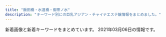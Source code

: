 ```yaml
---
title: "飯田橋・水道橋・御茶ノ水"
description: "キーワード別にの巨乳アジアン・チャイナエステ嬢情報をまとめました。"
---
```


新着画像と新着キーワードをまとめています。
2021年03月06日の情報です。

<DmmAffiliateIns />
<KeywordTable
  shops={
    [
    {
        "name": "\u697d\u697d",
        "url": "https://raku-relax.tokyo/",
        "img_links": [],
        "keywords": {},
        "station": "\u725b\u8fbc\u795e\u697d\u5742\u99c5A2\u51fa\u53e3"
    },
    {
        "keywords": {
            "E": 4,
            "88": 4,
            "83": 8,
            "84": 4,
            "F": 6,
            "89": 6,
            "85": 6,
            "D": 18
        },
        "name": "\u30d3\u30fc\u30ca\u30b9",
        "url": "http://venus.tyo.cm/",
        "station": "JR\u6c34\u9053\u6a4b\u99c5\u6771\u53e3",
        "img_links": [
            "http://venus.tyo.cm/images/room6.jpg",
            "http://venus.tyo.cm/images/room4.jpg",
            "http://venus.tyo.cm/images/room5.jpg",
            "http://venus.tyo.cm/images/room1.jpg",
            "http://venus.tyo.cm/photos/sites/40/2020/08/2020083109075784.jpeg",
            "http://venus.tyo.cm/photos/sites/40/2020/08/2020083109075781.jpeg",
            "http://venus.tyo.cm/photos/sites/40/2020/09/2020090907201348.jpeg",
            "http://venus.tyo.cm/photos/sites/40/2020/08/2020083109075581.jpeg",
            "http://venus.tyo.cm/photos/sites/40/2020/08/2020083109075912.jpeg",
            "http://venus.tyo.cm/photos/sites/40/2020/08/2020083109075848.jpeg",
            "http://venus.tyo.cm/images/room3.jpg",
            "http://venus.tyo.cm/images/spmainimg.jpg",
            "http://venus.tyo.cm/photos/sites/40/2020/09/2020090907201289.jpeg",
            "http://venus.tyo.cm/images/top.png",
            "http://venus.tyo.cm/photos/sites/40/2020/10/202010021052282.jpeg",
            "http://venus.tyo.cm/photos/sites/40/2020/08/2020083109075685.jpeg",
            "http://venus.tyo.cm/photos/sites/40/2020/08/2020083109075883.jpeg",
            "http://venus.tyo.cm/images/room2.jpg",
            "http://venus.tyo.cm/images/pagetop.png",
            "http://venus.tyo.cm/photos/sites/40/2020/09/2020091012404045.jpeg",
            "http://venus.tyo.cm/images/mainimg.jpg"
        ]
    },
    {
        "keywords": {},
        "img_links": [],
        "url": "https://izumi-esthe.tokyo/",
        "station": "\u5c0f\u5ddd\u753a\u99c5B5\u51fa\u53e3",
        "name": "\u7652\u3057\u306e\u6cc9"
    },
    {
        "station": "JR\u6c34\u9053\u6a4b\u99c5\u897f\u53e3",
        "keywords": {
            "D": 35,
            "85": 21,
            "86": 7,
            "C": 20,
            "84": 7,
            "87": 7
        },
        "url": "http://yu.xyz.mn/",
        "img_links": [
            "http://yu.xyz.mn/images/mobile.jpg",
            "http://yu.xyz.mn/images/s_news.jpg",
            "http://yu.xyz.mn/images/ac1.jpg",
            "http://yu.xyz.mn/photos/sites/91/2020/04/2020040807282190.jpg",
            "http://yu.xyz.mn/images/ac2.jpg",
            "http://yu.xyz.mn/images/room4.jpg",
            "http://yu.xyz.mn/images/top.jpg",
            "http://yu.xyz.mn/images/s_staff.jpg",
            "http://yu.xyz.mn/photos/sites/91/2019/12/2019122702252767.jpg",
            "http://yu.xyz.mn/photos/sites/91/2021/01/2021012205451889.jpg",
            "http://yu.xyz.mn/photos/sites/91/2019/12/2019122901424384.jpg",
            "http://yu.xyz.mn/images/ac4.jpg",
            "http://yu.xyz.mn/images/ac5.jpg",
            "http://yu.xyz.mn/photos/sites/91/2020/02/2020022305370017.jpg",
            "http://yu.xyz.mn/images/room3.jpg",
            "http://yu.xyz.mn/images/s_shedule.jpg",
            "http://yu.xyz.mn/images/room2.jpg",
            "http://yu.xyz.mn/images/room1.jpg",
            "http://yu.xyz.mn/photos/sites/91/2019/12/2019122702252691.jpg",
            "http://yu.xyz.mn/images/ac3.jpg",
            "http://yu.xyz.mn/images/ac6.jpg"
        ],
        "name": "\u60a0 \u3086\u3046"
    },
    {
        "img_links": [
            "http://sln-relax.com/img/ttl_mobile.jpg",
            "http://sln-relax.com/scdl/staff/10021.jpg",
            "http://sln-relax.com/i/files/girl01.jpg",
            "http://sln-relax.com/img/ttl_tnew.jpg",
            "http://sln-relax.com/scdl/staff/10061.jpg",
            "http://sln-relax.com/scdl/staff/10051.jpg",
            "http://sln-relax.com/i/files/girl02.jpg",
            "http://sln-relax.com/pic/topimg1.jpg",
            "http://sln-relax.com/img/ttl_rec.jpg",
            "http://sln-relax.com/scdl/staff/10031.jpg",
            "http://sln-relax.com/i/files/homeimg.jpg",
            "http://sln-relax.com/img/ttl_staff.png",
            "http://sln-relax.com/pic/topimg3.jpg",
            "http://sln-relax.com/scdl/staff/10081.jpg",
            "http://sln-relax.com/scdl/staff/10041.jpg",
            "http://sln-relax.com/img/att.jpg",
            "http://sln-relax.com/pic/topimg2.jpg",
            "http://sln-relax.com/pic/head.png",
            "http://sln-relax.com/scdl/staff/10071.jpg",
            "http://sln-relax.com/scdl/staff/10011.jpg",
            "http://sln-relax.com/img/ttl_concept.jpg"
        ],
        "url": "http://sln-relax.com/",
        "station": "JR\u6c34\u9053\u6a4b\u99c5\u897f\u53e3",
        "keywords": {
            "C": 17
        },
        "name": "Lime"
    },
    {
        "url": "http://aromalucky.xyz/",
        "station": "\u5c0f\u5ddd\u753a\u99c5B4",
        "img_links": [
            "https://i1.wp.com/aromalucky.xyz/wp-content/uploads/2017/12/04-1.jpg",
            "http://aromalucky.xyz/wp-content/uploads/2019/05/01_02.png",
            "https://i0.wp.com/aromalucky.xyz/wp-content/uploads/2017/12/05-1.jpg",
            "https://i0.wp.com/aromalucky.xyz/wp-content/uploads/2019/05/15.jpg",
            "https://i2.wp.com/aromalucky.xyz/wp-content/uploads/2020/09/21.jpg",
            "https://i0.wp.com/aromalucky.xyz/wp-content/uploads/2019/04/13.jpg",
            "https://i2.wp.com/aromalucky.xyz/wp-content/uploads/2017/12/08.jpg",
            "https://i2.wp.com/aromalucky.xyz/wp-content/uploads/2017/12/02.jpg",
            "https://i2.wp.com/aromalucky.xyz/wp-content/uploads/2017/12/03-1.jpg",
            "https://i1.wp.com/aromalucky.xyz/wp-content/uploads/2019/05/16.jpg",
            "https://i0.wp.com/aromalucky.xyz/wp-content/uploads/2019/05/02.png",
            "https://i1.wp.com/aromalucky.xyz/wp-content/uploads/2019/10/20.jpg",
            "https://i2.wp.com/aromalucky.xyz/wp-content/uploads/2019/04/12.jpg",
            "https://i2.wp.com/aromalucky.xyz/wp-content/uploads/2019/04/14.jpg",
            "https://i2.wp.com/aromalucky.xyz/wp-content/uploads/2019/05/03.png"
        ],
        "keywords": {},
        "name": "\u30a2\u30ed\u30de\u30e9\u30c3\u30ad\u30fc"
    },
    {
        "url": "http://rapisu.tokyo/",
        "station": "\u795e\u4fdd\u753a\u99c5A7\u51fa\u53e3",
        "keywords": {
            "C": 7
        },
        "img_links": [
            "http://rapisu.tokyo/images/flash1.jpg",
            "http://rapisu.tokyo/images/g0.jpg",
            "http://rapisu.tokyo/images/r1.jpg",
            "http://rapisu.tokyo/images/mobile.png",
            "http://rapisu.tokyo/images/flash.jpg",
            "http://rapisu.tokyo/images/zi_staff.png",
            "http://rapisu.tokyo/images/end.png",
            "http://rapisu.tokyo/images/tiao.png",
            "http://rapisu.tokyo/images/top.png",
            "http://rapisu.tokyo/images/meihui.jpg",
            "http://rapisu.tokyo/images/r3.jpg",
            "http://rapisu.tokyo/images/mika.jpg",
            "http://rapisu.tokyo/images/r2.jpg"
        ],
        "name": "\u30e9\u30d4\u30b9"
    },
    {
        "img_links": [
            "http://jinbocho.xyz/images/zi.png",
            "http://jinbocho.xyz/images/face.png",
            "http://jinbocho.xyz/images/top2.jpg",
            "http://jinbocho.xyz/images/g9.jpg",
            "http://jinbocho.xyz/images/r4.jpg",
            "http://jinbocho.xyz/images/a5.jpg",
            "http://jinbocho.xyz/images/r5.jpg",
            "http://jinbocho.xyz/images/yuki.jpg",
            "http://jinbocho.xyz/images/miki.jpg",
            "http://jinbocho.xyz/images/r3.jpg",
            "http://jinbocho.xyz/images/r1.jpg",
            "http://jinbocho.xyz/images/new-tit.png",
            "http://jinbocho.xyz/images/g0.jpg",
            "http://jinbocho.xyz/images/a1.jpg",
            "http://jinbocho.xyz/images/r6.jpg",
            "http://jinbocho.xyz/images/g10.jpg",
            "http://jinbocho.xyz/images/g2.jpg",
            "http://jinbocho.xyz/images/s_staff.png",
            "http://jinbocho.xyz/images/mika.jpg",
            "http://jinbocho.xyz/images/g7.jpg",
            "http://jinbocho.xyz/images/mobile.png",
            "http://jinbocho.xyz/images/new-tit3.png",
            "http://jinbocho.xyz/images/gb01.png",
            "http://jinbocho.xyz/images/top1.jpg",
            "http://jinbocho.xyz/images/g8.jpg",
            "http://jinbocho.xyz/images/a4.jpg",
            "http://jinbocho.xyz/images/a2.jpg",
            "http://jinbocho.xyz/images/g1.jpg",
            "http://jinbocho.xyz/images/haru.jpg",
            "http://jinbocho.xyz/images/left3.png",
            "http://jinbocho.xyz/images/a3.jpg",
            "http://jinbocho.xyz/images/r2.jpg"
        ],
        "name": "\u306f\u306a\u3073",
        "station": "\u795e\u4fdd\u753a\u99c5A5\u51fa\u53e3",
        "url": "http://jinbocho.xyz/",
        "keywords": {}
    },
    {
        "img_links": [
            "https://suidobashi-mensesthe.com/staff/5.jpg",
            "https://suidobashi-mensesthe.com/room/6-l.jpg",
            "https://suidobashi-mensesthe.com/room/esthe3.jpg",
            "https://suidobashi-mensesthe.com/images/prin-video2.jpg",
            "https://suidobashi-mensesthe.com/icon/twitter.png",
            "https://suidobashi-mensesthe.com/icon/line.png",
            "https://suidobashi-mensesthe.com/staff/yui-l3.jpg",
            "https://suidobashi-mensesthe.com/staff/midori-s3.jpg",
            "https://suidobashi-mensesthe.com/button/blog.png",
            "https://suidobashi-mensesthe.com/room/esthe2.jpg",
            "https://suidobashi-mensesthe.com/staff/yui-s3.jpg",
            "https://suidobashi-mensesthe.com/room/5-l.jpg",
            "https://suidobashi-mensesthe.com/images/footer-l.png",
            "https://suidobashi-mensesthe.com/staff/yui-l2.jpg",
            "https://suidobashi-mensesthe.com/staff/4.jpg",
            "https://suidobashi-mensesthe.com/staff/yui-l1.jpg",
            "https://suidobashi-mensesthe.com/room/1-s.jpg",
            "https://suidobashi-mensesthe.com/staff/midori-l3.jpg",
            "https://suidobashi-mensesthe.com/staff/midori-s2.jpg",
            "https://suidobashi-mensesthe.com/room/6-s.jpg",
            "https://suidobashi-mensesthe.com/icon/google_plus.png",
            "https://suidobashi-mensesthe.com/room/5-s.jpg",
            "https://suidobashi-mensesthe.com/images/flower.png",
            "https://suidobashi-mensesthe.com/room/3-l.jpg",
            "https://suidobashi-mensesthe.com/staff/3.jpg",
            "https://suidobashi-mensesthe.com/staff/0.jpg",
            "https://suidobashi-mensesthe.com/button/staff.png",
            "https://suidobashi-mensesthe.com/button/home.png",
            "https://suidobashi-mensesthe.com/room/esthe1.jpg",
            "https://suidobashi-mensesthe.com/images/qrcode.png",
            "https://suidobashi-mensesthe.com/images/main-sp.jpg",
            "https://suidobashi-mensesthe.com/staff/midori-l2.jpg",
            "https://suidobashi-mensesthe.com/room/4-s.jpg",
            "https://suidobashi-mensesthe.com/images/clear.png",
            "https://suidobashi-mensesthe.com/images/covit19.jpg",
            "https://suidobashi-mensesthe.com/staff/midori-s1.jpg",
            "https://suidobashi-mensesthe.com/room/3-s.jpg",
            "https://suidobashi-mensesthe.com/staff/yui-s2.jpg",
            "https://suidobashi-mensesthe.com/icon/facebook.png",
            "https://suidobashi-mensesthe.com/staff/1.jpg",
            "https://suidobashi-mensesthe.com/room/4-l.jpg",
            "https://suidobashi-mensesthe.com/room/2-s.jpg",
            "https://suidobashi-mensesthe.com/staff/2.jpg",
            "https://suidobashi-mensesthe.com/staff/yui-s1.jpg",
            "https://suidobashi-mensesthe.com/images/footer-r.png",
            "https://suidobashi-mensesthe.com/staff/6.jpg",
            "https://suidobashi-mensesthe.com/room/2-l.jpg",
            "https://suidobashi-mensesthe.com/images/main1.jpg",
            "https://suidobashi-mensesthe.com/room/1-l.jpg",
            "https://suidobashi-mensesthe.com/staff/midori-l1.jpg",
            "https://suidobashi-mensesthe.com/images/header3.png"
        ],
        "name": "\u30d7\u30ea\u30f3",
        "url": "https://suidobashi-mensesthe.com/",
        "keywords": {},
        "station": "JR\u6c34\u9053\u6a4b\u99c5\u897f\u53e3"
    },
    {
        "img_links": [
            "http://yiluioszn.xyz/uploads/201028/1-20102Q4250B44.jpg",
            "http://yiluioszn.xyz/templets/default/style/images/s_pick.png",
            "http://yiluioszn.xyz/uploads/201028/1-20102Q42F0301.jpg",
            "http://yiluioszn.xyz/uploads/201028/1-20102Q42K1E9.jpg",
            "http://yiluioszn.xyz/uploads/201028/1-20102Q42313a4.jpg",
            "http://yiluioszn.xyz/templets/default/style/images/girl-z2.jpg",
            "http://yiluioszn.xyz/templets/default/style/images/s_service.png",
            "http://yiluioszn.xyz/uploads/201028/1-20102Q42301513.jpg",
            "http://yiluioszn.xyz/templets/default/style/images/room2.jpg",
            "http://yiluioszn.xyz/templets/default/style/images/room4.jpg",
            "http://yiluioszn.xyz/templets/default/style/images/room1.jpg",
            "http://yiluioszn.xyz/uploads/201028/1-20102Q42539334.jpg",
            "http://yiluioszn.xyz/templets/default/style/images/s_news.png",
            "http://yiluioszn.xyz/uploads/201028/1-20102Q4292Y94.jpg",
            "http://yiluioszn.xyz/uploads/210303/1-210303160206320.jpg",
            "http://yiluioszn.xyz/templets/default/style/images/s_staff.png",
            "http://yiluioszn.xyz/uploads/201028/1-20102Q4294WS.jpg",
            "http://yiluioszn.xyz/uploads/201028/1-20102Q42R2M9.jpg",
            "http://yiluioszn.xyz/templets/default/style/images/girl-z1.jpg",
            "http://yiluioszn.xyz/uploads/201028/1-20102Q4224J19.jpg",
            "http://yiluioszn.xyz/uploads/201028/1-20102Q426432V.jpg",
            "http://yiluioszn.xyz/templets/default/style/images/room3.jpg",
            "http://yiluioszn.xyz/templets/default/style/images/top.png"
        ],
        "station": "JR\u6c34\u9053\u6a4b\u99c5\u6771\u53e3",
        "keywords": {
            "85": 2,
            "C": 9,
            "86": 1,
            "D": 3
        },
        "url": "http://yiluioszn.xyz/",
        "name": "\u5929\u4f7f"
    },
    {
        "img_links": [],
        "url": "https://kira.uouono.com/",
        "keywords": {},
        "station": "\u795e\u4fdd\u753a\u99c5A1\u51fa\u53e3",
        "name": "\u30ad\u30e9\u30e9"
    }
]
}
/>
<DmmAffiliateScript />

